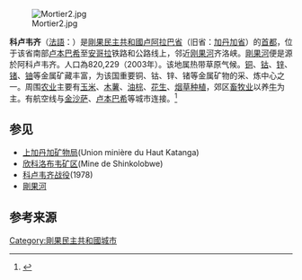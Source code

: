 [[File:Mortier2.jpg|thumb]]

'''科卢韦齐'''（[[法語|法語]]：'''{{lang|fr|Kolwezi}}'''）是[[剛果民主共和國|剛果民主共和國]][[卢阿拉巴省|卢阿拉巴省]]（旧省：[[加丹加省|加丹加省]]）的[[首都|首都]]，位于该省南部[[卢本巴希|卢本巴希]]至[[安哥拉|安哥拉]]铁路和公路线上，邻近[[刚果河|刚果河]]齐洛峡。[[剛果河|剛果河]]便是源於阿科卢韦齐。人口為820,229（2003年）。该地属热带草原气候。[[铜|铜]]、[[钴|钴]]、[[锌|锌]]、[[锗|锗]]、[[铀|铀]]等金属矿藏丰富，为该国重要铜、钴、锌、锗等金属矿物的采、炼中心之一。周围[[农业|农业]]主要有[[玉米|玉米]]、[[木薯|木薯]]、[[油棕|油棕]]、[[花生|花生]]、[[煙草種植|烟草种植]]，郊区[[畜牧业|畜牧业]]以养[[牛|牛]]为主。有航空线与[[金沙萨|金沙萨]]、[[卢本巴希|卢本巴希]]等城市连接。<ref>{{Cite book|title=中国大百科全书|last=申维丞|first=|publisher=中国大百科全书出版社|year=|isbn=9787500079583|location=|pages=|language=zh-cn|url=http://h.bkzx.cn|chapterurl=http://h.bkzx.cn/item/214244|chapter=科卢韦齐}}</ref>

==参见==
*[[上加丹加矿物局|上加丹加矿物局]](Union minière du Haut Katanga)
*[[欣科洛布韦矿区|欣科洛布韦矿区]](Mine de Shinkolobwe)
*[[科卢韦齐战役|科卢韦齐战役]](1978)
*[[剛果河|剛果河]]

== 参考来源 ==
<references />
{{Authority control}}
{{刚果民主共和国小作品}}
[[Category:剛果民主共和國城市|Category:剛果民主共和國城市]]